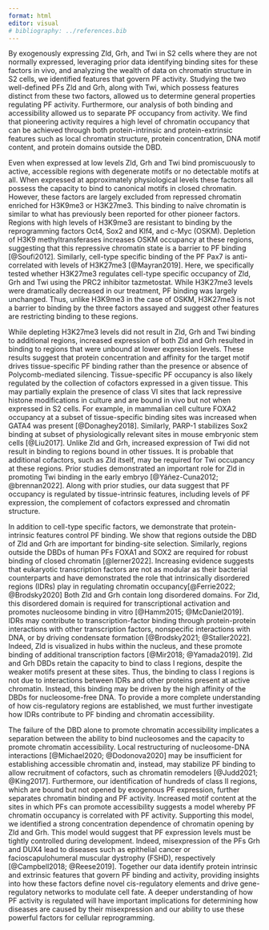 ```yaml
---
format: html
editor: visual
# bibliography: ../references.bib
---
```


By exogenously expressing Zld, Grh, and Twi in S2 cells where they are not normally expressed, leveraging prior data identifying binding sites for these factors in vivo, and analyzing the wealth of data on chromatin structure in S2 cells, we identified features that govern PF activity.
Studying the two well-defined PFs Zld and Grh, along with Twi, which possess features distinct from these two factors, allowed us to determine general properties regulating PF activity.
Furthermore, our analysis of both binding and accessibility allowed us to separate PF occupancy from activity.
We find that pioneering activity requires a high level of chromatin occupancy that can be achieved through both protein-intrinsic and protein-extrinsic features such as local chromatin structure, protein concentration, DNA motif content, and protein domains outside the DBD.

Even when expressed at low levels Zld, Grh and Twi bind promiscuously to active, accessible regions with degenerate motifs or no detectable motifs at all.
When expressed at approximately physiological levels these factors all possess the capacity to bind to canonical motifs in closed chromatin.
However, these factors are largely excluded from repressed chromatin enriched for H3K9me3 or H3K27me3.
This binding to naïve chromatin is similar to what has previously been reported for other pioneer factors.
Regions with high levels of H3K9me3 are resistant to binding by the reprogramming factors Oct4, Sox2 and Klf4, and c-Myc (OSKM).
Depletion of H3K9 methyltransferases increases OSKM occupancy at these regions, suggesting that this repressive chromatin state is a barrier to PF binding [@Soufi2012].
Similarly, cell-type specific binding of the PF Pax7 is anti-correlated with levels of H3K27me3 [@Mayran2019].
Here, we specifically tested whether H3K27me3 regulates cell-type specific occupancy of Zld, Grh and Twi using the PRC2 inhibitor tazmetostat.
While H3K27me3 levels were dramatically decreased in our treatment, PF binding was largely unchanged.
Thus, unlike H3K9me3 in the case of OSKM, H3K27me3 is not a barrier to binding by the three factors assayed and suggest other features are restricting binding to these regions.

While depleting H3K27me3 levels did not result in Zld, Grh and Twi binding to additional regions, increased expression of both Zld and Grh resulted in binding to regions that were unbound at lower expression levels.
These results suggest that protein concentration and affinity for the target motif drives tissue-specific PF binding rather than the presence or absence of Polycomb-mediated silencing.
Tissue-specific PF occupancy is also likely regulated by the collection of cofactors expressed in a given tissue.
This may partially explain the presence of class VI sites that lack repressive histone modifications in culture and are bound in vivo but not when expressed in S2 cells.
For example, in mammalian cell culture FOXA2 occupancy at a subset of tissue-specific binding sites was increased when GATA4 was present [@Donaghey2018].
Similarly, PARP-1 stabilizes Sox2 binding at subset of physiologically relevant sites in mouse embryonic stem cells [@Liu2017].
Unlike Zld and Grh, increased expression of Twi did not result in binding to regions bound in other tissues.
It is probable that additional cofactors, such as Zld itself, may be required for Twi occupancy at these regions.
Prior studies demonstrated an important role for Zld in promoting Twi binding in the early embryo [@Yáñez-Cuna2012; @brennan2022].
Along with prior studies, our data suggest that PF occupancy is regulated by tissue-intrinsic features, including levels of PF expression, the complement of cofactors expressed and chromatin structure.

In addition to cell-type specific factors, we demonstrate that protein-intrinsic features control PF binding.
We show that regions outside the DBD of Zld and Grh are important for binding-site selection.
Similarly, regions outside the DBDs of human PFs FOXA1 and SOX2 are required for robust binding of closed chromatin [@lerner2022].
Increasing evidence suggests that eukaryotic transcription factors are not as modular as their bacterial counterparts and have demonstrated the role that intrinsically disordered regions (IDRs) play in regulating chromatin occupancy[@Ferrie2022; @Brodsky2020] Both Zld and Grh contain long disordered domains.
For Zld, this disordered domain is required for transcriptional activation and promotes nucleosome binding in vitro [@Hamm2015; @McDaniel2019].
IDRs may contribute to transcription-factor binding through protein-protein interactions with other transcription factors, nonspecific interactions with DNA, or by driving condensate formation [@Brodsky2021; @Staller2022].
Indeed, Zld is visualized in hubs within the nucleus, and these promote binding of additional transcription factors [@Mir2018; @Yamada2019].
Zld and Grh DBDs retain the capacity to bind to class I regions, despite the weaker motifs present at these sites.
Thus, the binding to class I regions is not due to interactions between IDRs and other proteins present at active chromatin.
Instead, this binding may be driven by the high affinity of the DBDs for nucleosome-free DNA.
To provide a more complete understanding of how cis-regulatory regions are established, we must further investigate how IDRs contribute to PF binding and chromatin accessibility.

The failure of the DBD alone to promote chromatin accessibility implicates a separation between the ability to bind nucleosomes and the capacity to promote chromatin accessibility.
Local restructuring of nucleosome-DNA interactions [@Michael2020; @Dodonova2020] may be insufficient for establishing accessible chromatin and, instead, may stabilize PF binding to allow recruitment of cofactors, such as chromatin remodelers [@Judd2021; @King2017].
Furthermore, our identification of hundreds of class II regions, which are bound but not opened by exogenous PF expression, further separates chromatin binding and PF activity.
Increased motif content at the sites in which PFs can promote accessibility suggests a model whereby PF chromatin occupancy is correlated with PF activity.
Supporting this model, we identified a strong concentration dependence of chromatin opening by Zld and Grh.
This model would suggest that PF expression levels must be tightly controlled during development.
Indeed, misexpression of the PFs Grh and DUX4 lead to diseases such as epithelial cancer or facioscapulohumeral muscular dystrophy (FSHD), respectively [@Campbell2018; @Reese2019].
Together our data identify protein intrinsic and extrinsic features that govern PF binding and activity, providing insights into how these factors define novel cis-regulatory elements and drive gene-regulatory networks to modulate cell fate.
A deeper understanding of how PF activity is regulated will have important implications for determining how diseases are caused by their misexpression and our ability to use these powerful factors for cellular reprogramming.
